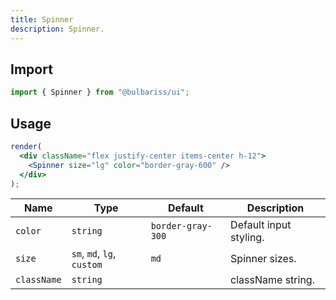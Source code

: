 ```yaml
---
title: Spinner
description: Spinner.
---
```


## Import

```js lineNumbers=true
import { Spinner } from "@bulbariss/ui";
```

## Usage

```jsx lineNumbers=true live=true
render(
  <div className="flex justify-center items-center h-12">
    <Spinner size="lg" color="border-gray-600" />
  </div>
);
```

| Name        | Type                       | Default           | Description            |
| ----------- | -------------------------- | ----------------- | ---------------------- |
| `color`     | `string`                   | `border-gray-300` | Default input styling. |
| `size`      | `sm`, `md`, `lg`, `custom` | `md`              | Spinner sizes.         |
| `className` | `string`                   |                   | className string.      |
